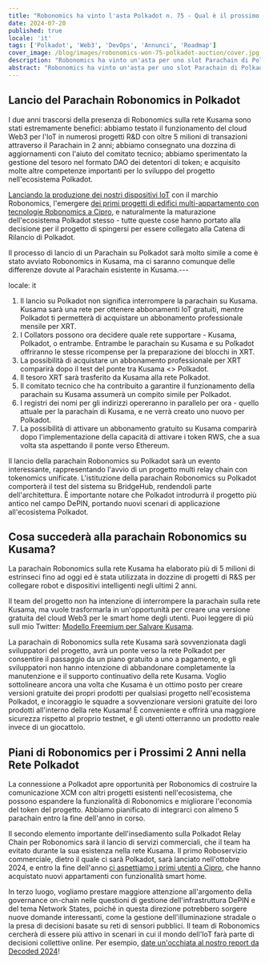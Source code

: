 ```yaml
---
title: "Robonomics ha vinto l'asta Polkadot n. 75 - Qual è il prossimo passo!"
date: 2024-07-20
published: true
locale: 'it'
tags: ['Polkadot', 'Web3', 'DevOps', 'Annunci', 'Roadmap']
cover_image: /blog/images/robonomics-won-75-polkadot-auction/cover.jpg
description: "Robonomics ha vinto un'asta per uno slot Parachain di Polkadot e sarà collegato alla catena di rilancio di Polkadot a partire dal 25 settembre 2024. Di seguito sono riportati i piani di lancio, cosa accadrà con il Parachain sulla rete Kusama e cosa ci proponiamo di realizzare durante il contratto di locazione dello slot nei prossimi 2 anni."
abstract: "Robonomics ha vinto un'asta per uno slot Parachain di Polkadot e sarà collegato alla catena di rilancio di Polkadot a partire dal 25 settembre 2024. Di seguito sono riportati (1) i piani di lancio, (2) cosa accadrà con il Parachain sulla rete Kusama e (3) cosa ci proponiamo di realizzare durante il contratto di locazione dello slot nei prossimi 2 anni."
---
```


## Lancio del Parachain Robonomics in Polkadot

I due anni trascorsi della presenza di Robonomics sulla rete Kusama sono stati estremamente benefici: abbiamo testato il funzionamento del cloud Web3 per l'IoT in numerosi progetti R&D con oltre 5 milioni di transazioni attraverso il Parachain in 2 anni; abbiamo consegnato una dozzina di aggiornamenti con l'aiuto del comitato tecnico; abbiamo sperimentato la gestione del tesoro nel formato DAO dei detentori di token; e acquisito molte altre competenze importanti per lo sviluppo del progetto nell'ecosistema Polkadot.

[Lanciando la produzione dei nostri dispositivi IoT](https://x.com/RobonomicsHW) con il marchio Robonomics, l'emergere [dei primi progetti di edifici multi-appartamento con tecnologie Robonomics a Cipro](https://robonomics.network/blog/cyprus-residence-with-home-assistant/), e naturalmente la maturazione dell'ecosistema Polkadot stesso - tutte queste cose hanno portato alla decisione per il progetto di spingersi per essere collegato alla Catena di Rilancio di Polkadot.

Il processo di lancio di un Parachain su Polkadot sarà molto simile a come è stato avviato Robonomics in Kusama, ma ci saranno comunque delle differenze dovute al Parachain esistente in Kusama.---

locale: it

1. Il lancio su Polkadot non significa interrompere la parachain su Kusama. Kusama sarà una rete per ottenere abbonamenti IoT gratuiti, mentre Polkadot ti permetterà di acquistare un abbonamento professionale mensile per XRT.
2. I Collators possono ora decidere quale rete supportare - Kusama, Polkadot, o entrambe. Entrambe le parachain su Kusama e su Polkadot offriranno le stesse ricompense per la preparazione dei blocchi in XRT.
3. La possibilità di acquistare un abbonamento professionale per XRT comparirà dopo il test del ponte tra Kusama \<\> Polkadot.
4. Il tesoro XRT sarà trasferito da Kusama alla rete Polkadot.
5. Il comitato tecnico che ha contribuito a garantire il funzionamento della parachain su Kusama assumerà un compito simile per Polkadot.
6. I registri dei nomi per gli indirizzi opereranno in parallelo per ora - quello attuale per la parachain di Kusama, e ne verrà creato uno nuovo per Polkadot.
7. La possibilità di attivare un abbonamento gratuito su Kusama comparirà dopo l'implementazione della capacità di attivare i token RWS, che a sua volta sta aspettando il ponte verso Ethereum.

<RbImage zoom src="/blog/images/robonomics-won-75-polkadot-auction/infographic-Robonomics-Subscription-in-Polkadot.jpg" alt="Infografica Abbonamento Robonomics in Polkadot" />

Il lancio della parachain Robonomics su Polkadot sarà un evento interessante, rappresentando l'avvio di un progetto multi relay chain con tokenomics unificate. L'istituzione della parachain Robonomics su Polkadot comporterà il test del sistema su BridgeHub, rendendoli parte dell'architettura. È importante notare che Polkadot introdurrà il progetto più antico nel campo DePIN, portando nuovi scenari di applicazione all'ecosistema Polkadot.

## Cosa succederà alla parachain Robonomics su Kusama?

La parachain Robonomics sulla rete Kusama ha elaborato più di 5 milioni di estrinseci fino ad oggi ed è stata utilizzata in dozzine di progetti di R&S per collegare robot e dispositivi intelligenti negli ultimi 2 anni.

Il team del progetto non ha intenzione di interrompere la parachain sulla rete Kusama, ma vuole trasformarla in un'opportunità per creare una versione gratuita del cloud Web3 per le smart home degli utenti. Puoi leggere di più suIl mio Twitter: [Modello Freemium per Salvare Kusama](https://x.com/EnsRationis/status/1742535268492615983).

La parachain di Robonomics sulla rete Kusama sarà sovvenzionata dagli sviluppatori del progetto, avrà un ponte verso la rete Polkadot per consentire il passaggio da un piano gratuito a uno a pagamento, e gli sviluppatori non hanno intenzione di abbandonare completamente la manutenzione e il supporto continuativo della rete Kusama. Voglio sottolineare ancora una volta che Kusama è un ottimo posto per creare versioni gratuite dei propri prodotti per qualsiasi progetto nell'ecosistema Polkadot, e incoraggio le squadre a sovvenzionare versioni gratuite dei loro prodotti all'interno della rete Kusama! È conveniente e offrirà una maggiore sicurezza rispetto al proprio testnet, e gli utenti otterranno un prodotto reale invece di un giocattolo.

## Piani di Robonomics per i Prossimi 2 Anni nella Rete Polkadot

La connessione a Polkadot apre opportunità per Robonomics di costruire la comunicazione XCM con altri progetti esistenti nell'ecosistema, che possono espandere la funzionalità di Robonomics e migliorare l'economia del token del progetto. Abbiamo pianificato di integrarci con almeno 5 parachain entro la fine dell'anno in corso.

Il secondo elemento importante dell'insediamento sulla Polkadot Relay Chain per Robonomics sarà il lancio di servizi commerciali, che il team ha evitato durante la sua esistenza nella rete Kusama. Il primo Roboservizio commerciale, dietro il quale ci sarà Polkadot, sarà lanciato nell'ottobre 2024, e entro la fine dell'anno [ci aspettiamo i primi utenti a Cipro](https://robonomics.network/blog/cyprus-residence-with-home-assistant/), che hanno acquistato nuovi appartamenti con funzionalità smart home.

In terzo luogo, vogliamo prestare maggiore attenzione all'argomento della governance on-chain nelle questioni di gestione dell'infrastruttura DePIN e del tema Network States, poiché in questa direzione potrebbero sorgere nuove domande interessanti, come la gestione dell'illuminazione stradale o la presa di decisioni basate su reti di sensori pubblici. Il team di Robonomics cercherà di essere più attivo in scenari in cui il mondo dell'IoT farà parte di decisioni collettive online. Per esempio, [date un'occhiata al nostro report da Decoded 2024](https://robonomics.network/blog/beer-bar-decoded2024/)!

<RbImage alt="" src="/blog/images/robonomics-won-75-polkadot-auction/Robonomics-flies-into-Polkadot.gif"/>